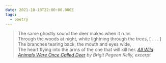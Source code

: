 ```yaml
---
date: 2021-10-18T22:00:00.000Z
tags:
  - poetry
---
```

> The same ghostly sound the deer makes when it runs<br/>
> Through the woods at night, white lightning through the trees, [ . . . ]<br/>
> The branches tearing back, the mouth and eyes wide,<br/>
> The heart flying into the arms of the one that will kill her.
> <cite><i>[All Wild Animals Were Once Called Deer](https://poems.com/poem/all-wild-animals-were-once-called-deer/)</i> by Brigit Pegeen Kelly, excerpt</cite>
